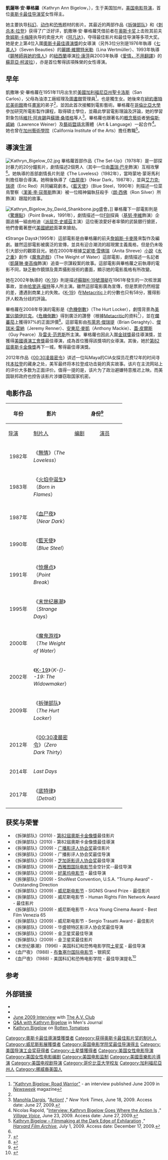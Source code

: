 {{noteTA
|T=zh-cn:凯瑟琳·比奇洛;zh-hk:嘉芙蓮·碧格露;zh-tw:凱薩琳·畢格羅;
|G1=Movie
|G2=Show
|1=zh-cn:凯瑟琳;zh-hk:嘉芙蓮;zh-tw:凱薩琳;zh:凱撒琳;
|2=zh-cn:比奇洛;zh-hk:碧格露;zh-tw:畢格羅;zh:畢格蘿;
}}
{{Infobox entertainer
| name = Kathryn Bigelow<br />凯瑟琳·比奇洛
| type=導演
| image = 82nd Academy Awards, Kathryn Bigelow - army mil-66453-2010-03-09-180354.jpg
| imagesize = 250px
| caption= 於第82屆奧斯卡電影金像獎頒獎典禮
| birthdate = {{birth date and age|1951|11|27}}
| birthplace ={{flag|United States|1912}}[[加利福尼亚州|加利福尼亚州]][[聖卡洛斯_(加利福尼亞州)|聖卡洛斯]]
| occupation = [[导演|导演]]、[[编剧|编剧]]
| education = {{flagicon|USA}} San Francisco Art Institute藝術[[學士|學士]]<br />{{flagicon|USA}} [[哥伦比亚大学|哥伦比亚大学]]藝術[[碩士|碩士]]
| parents =  Ronald Elliot Bigelow<br />Gertude  Larson
| yearsactive = 1978年~
| spouse = [[詹姆斯·卡梅隆|詹姆斯·卡梅隆]] <br />(1989-1991)
| academyawards='''[[奧斯卡最佳影片獎|最佳影片獎]]'''<br />2009年 《[[拆弹部队|拆弹部队]]》<br />'''[[奧斯卡最佳導演獎|最佳導演獎]]'''<br />2009年 《[[拆弹部队|拆弹部队]]》
| baftaawards='''最佳影片獎'''<br />2009年 《[[拆弹部队|拆弹部队]]》<br />'''最佳導演獎'''<br />2009年 《[[拆弹部队|拆弹部队]]》
| awards='''[[土星獎|土星獎]]最佳導演'''<br />1995年 《[[末世纪暴潮|末世纪暴潮]]》
}}
'''凱薩琳·安·畢格羅'''（Kathryn Ann Bigelow，{{bd|1951年|11月27日}}），生于美国加州，[[美国|美国]][[电影导演|电影导演]]，首位[[奥斯卡最佳导演奖|奥斯卡最佳导演奖]]女性得主。

她主要执导[[科幻|科幻]]、[[动作片|动作]]和[[恐怖片|恐怖]]题材的影片。其最近的两部作品《[[拆弹部队|拆弹部队]]》和《[[刺杀本·拉登|刺杀本·拉登]]》获得了广泛好评，凱撒琳·安·畢格蘿凭借前者在[[奥斯卡奖|奥斯卡奖]]上击败其前夫[[詹姆斯·卡梅隆|詹姆斯·卡梅隆]]执导的卖座大片《[[阿凡达|阿凡达]]》，夺得最佳影片和最佳导演等多项大奖。她是史上第4位入圍[[奧斯卡最佳導演獎|奧斯卡最佳導演獎]]的女導演（另外3位分別是1976年執導《[[七美人|七美人]]》（Seven Beauties）的[[麗娜·維爾特米勒|麗娜·維爾特米勒]]（Lina Wertmüller）、1993年執導《[[鋼琴師與她的情人|鋼琴師與她的情人]]》的[[紐西蘭|紐西蘭]]導演[[珍·康萍|珍·康萍]]與2003年執導《[[愛情，不用翻譯|愛情，不用翻譯]]》的[[蘇菲亞·柯波拉|蘇菲亞·柯波拉]]），亦是首位奪得該項殊榮的女性導演。

== 早年 ==
凱撒琳·安·畢格蘿在1951年11月出生於[[美國|美國]][[加利福尼亞州|加利福尼亞州]][[聖卡洛斯|聖卡洛斯]]（San Carlos），父母為油漆工廠經理及[[圖書館|圖書館]]管理員<ref name="newsweek">[http://www.newsweek.com/id/202730 "Kathryn Bigelow: Road Warrior"] {{Wayback|url=http://www.newsweek.com/id/202730 |date=20100212081400 }} - an interview published June 2009 in ''[[Newsweek|Newsweek]]'' magazine</ref>，也是獨生女。她後來在[[紐約|紐約]][[惠特尼美術館|惠特尼美術館]]擔任[[畫家|畫家]]的弟子<ref name="newsweek"/>，並因此首次接觸到電影藝術。畢格蘿在[[哥倫比亞大學|哥倫比亞大學]]參加研究所電影製作課程，取得碩士學位，並藉此學習電影理論及評論，她的學習對象包括[[維托·阿肯錫|維托·阿肯錫]]與[[蘇珊·桑塔格|蘇珊·桑塔格]]等人<ref name=nyt>[[Manohla_Dargis|Manohla Dargis]], "[http://www.nytimes.com/2009/06/21/movies/21darg.html Action!] {{Wayback|url=http://www.nytimes.com/2009/06/21/movies/21darg.html |date=20120816174516 }}," ''New York Times'', June 18, 2009.  Access date: June 27, 2009.</ref>。畢格蘿也跟著名的[[概念藝術|概念藝術]]者[[勞倫斯·威納|勞倫斯·威納]]（Lawrence Weiner）及[[藝術暨語言|藝術暨語言]]團體（Art & Language）一起合作<ref>Nicolas Rapold, "[http://www.villagevoice.com/2009-06-24/film/interview-kathryn-bigelow-goes-where-the-action-is/ Interview: Kathryn Bigelow Goes Where the Action Is] {{Wayback|url=http://www.villagevoice.com/2009-06-24/film/interview-kathryn-bigelow-goes-where-the-action-is/ |date=20100222050230 }}," ''[[Village_Voice|Village Voice]]'', June 23, 2009. Access date: June 27, 2009.</ref>。她也曾在[[加州藝術學院|加州藝術學院]]（California Institute of the Arts）擔任教職<ref>[http://hcl.harvard.edu/hfa/films/2009julsep/bigelow.html Kathryn Bigelow – Filmmaking at the Dark Edge of Exhilaration] {{Wayback|url=http://hcl.harvard.edu/hfa/films/2009julsep/bigelow.html |date=20111121150654 }}," ''[[Harvard_Film_Archive|Harvard Film Archive]]'', July 1, 2009. Access date: December 17, 2009.</ref>。

== 導演生涯 ==
[[File:Kathryn_Bigelow_02.jpg|thumb]]
畢格蘿首部作品《The Set-Up》（1978年）是一部探討暴力的20分鐘影片，劇情描述2個男人（其中一位由[[蓋瑞·巴辛|蓋瑞·巴辛]]飾演）互相攻擊<ref name=nyt/>。她執導的首部劇情長片則是《The Loveless》（1982年），當時蒙地·蒙哥馬利則擔任聯合導演。她稍後執導了《[[血屍夜|血屍夜]]》（Near Dark，1987年），並與[[艾力克·瑞德|艾力克·瑞德]]（Eric Red）共同編寫劇本。《[[藍天使|藍天使]]》（Blue Steel，1990年）則描述一位菜鳥警察（[[潔美·李·寇蒂斯|潔美·李·寇蒂斯]]飾演）被一位精神偏執狂殺手（[[朗·西佛|朗·西佛]]（Ron Silver）所飾演）跟蹤的故事。

[[File:Kathryn_Bigelow_by_David_Shankbone.jpg|thumb]]盛會。]]
畢格蘿下一部電影則是《[[驚爆點|驚爆點]]》（Point Break，1991年），劇情描述一位[[联邦调查局|FBI]]探員（[[基努·李維|基努·李維]]飾演）企圖追捕一組由柏迪（[[派屈克·史威茲|派屈克·史威茲]]主演）這位衝浪愛好者率領的武裝銀行搶匪，他們會戴著歷代[[美國總統|美國總統]]面罩來搶劫。

《Strange Days》（1995年）這部電影是由畢格羅的前夫[[詹姆斯·卡麥隆|詹姆斯·卡麥隆]]來製作及編劇。雖然這部電影被廣泛的宣傳，並具有迎合潮流的超現實主義風格，但是仍未吸引大部分的觀眾目光。她在2000年根據[[艾妮塔·雪佛瑞|艾妮塔·雪佛瑞]]（Anita Shreve）[[小說|小說]]《[[水之重|水之重]]》創作《[[魔鬼遊戲|魔鬼遊戲]]》（The Weight of Water）這部電影，劇情描述一名記者（[[凱薩琳·麥高梅|凱薩琳·麥高梅]]飾演）追查一宗謀殺案的故事。這部電影與畢格蘿之前執導的電影不同，缺乏動作鏡頭及賣弄攝影技術的畫面，顯示她的電影風格有所改變。

她在2002年執導的《[[K-19|K-19]]》則是描述[[蘇聯|蘇聯]][[K-19號潛艇|K-19號潛艇]]在1961年發生的一次核泄漏事故，並由[[哈里遜·福特|哈里遜·福特]]等人所主演。雖然這部電影廣為宣傳，但是票房仍然相當的差，遭遇到商業上的失敗。《[[K-19|K-19]]》在[[Metacritic|Metacritic]]上的分數也只有58分，獲得影評人較為分歧的評論。

畢格蘿在2008年导演的電影是《[[危機倒數|危機倒數]]》（The Hurt Locker），劇情背景為[[美軍佔領伊拉克|美軍佔領伊拉克]]。《[[危機倒數|危機倒數]]》得到廣泛的讚譽（根據[[Metacritic|Metacritic]]的資料<ref name="MCreviews">{{metacritic film|id=hurtlocker| title=The Hurt Locker}}</ref>），並在[[爛蕃茄|爛蕃茄]]上獲得97%的正面評價<ref name="RTreviews">{{cite web|url=http://www.rottentomatoes.com/m/hurt_locker/?critic=creamcrop|title=The Hurt Locker (2009) "Top Critics"|date=2009-12-15|publisher=Rotten Tomatoes|accessdate=2009-07-08|archive-date=2009-06-27|archive-url=https://web.archive.org/web/20090627093309/http://www.rottentomatoes.com/m/hurt_locker/?critic=creamcrop|dead-url=no}}</ref>。這部電影由[[布萊恩·傑瑞提|布萊恩·傑瑞提]]（Brian Geraghty）、[[傑瑞米·雷納|傑瑞米·雷納]]（Jeremy Renner）、[[安東尼·麥凱|安東尼·麥凱]]（Anthony Mackie）、[[蓋·皮爾斯|蓋·皮爾斯]]（Guy Pearce）及[[雷夫·范恩斯|雷夫·范恩斯]]所主演。畢格蘿也因此入圍[[金球獎_(影視獎項)|金球獎]]最佳導演獎，並獲得[[美國導演工會獎|美國導演工會獎]]最佳導演，成為首位獲得該獎項的女導演。其後，她於[[第82屆奧斯卡金像獎|第82屆奧斯卡金像獎]]再下一城，奪得最佳導演獎。

2012年作品《[[00:30凌晨密令|00:30凌晨密令]]》讲述一位叫Maya的CIA女探员花费12年的时间寻找[[本拉登|本拉登]]的藏身之处，美军最终将本拉登成功击毙的真实故事。该片在主流网站上的评价大多数为正面评价。值得一提的是，该片为了政治避嫌特意推迟上映。而美国联邦政府也控告该影片涉嫌窃取国家机密。

== 电影作品 ==
{| class="wikitable"
! rowspan="2"|年份
! rowspan="2"|影片
! colspan="4"|身份<ref>{{cite web|url=http://allmovie.com/artist/kathryn-bigelow-81836/filmography|title=Kathryn Bigelow > Filmography|work=[[Allmovie|Allmovie]]|accessdate=July 3, 2009|archive-date=2010-01-25|archive-url=https://web.archive.org/web/20100125143232/http://www.allmovie.com/artist/kathryn-bigelow-81836/filmography|dead-url=no}}</ref>
! rowspan="2"|角色
|-
! width=65 | [[电影导演|导演]]
! width=65 |[[电影监制|制片人]]
! width=65 |[[编剧|编剧]]
! width=65 |[[演员|演员]]
|-align="center"
| align="center"| 1982年
| align="left"| 《[[無情_(電影)|無情]]》（''The Loveless''）
| {{yes}}
| 
| {{yes}}
|
| {{n/a}} 
|-align="center"
| align="center"| 1983年
| align="left"| 《[[火焰中诞生|火焰中诞生]]》（''Born in Flames''）
| 
| 
| 
| {{yes}}
|align="left"|报社编辑
|-align="center"
| align="center"| 1987年
| align="left"| 《[[血尸夜|血尸夜]]》（''Near Dark''）
| {{yes}}
| 
| {{yes}}
|
| {{n/a}}
|-align="center"
| align="center"| 1990年
| align="left"| 《[[藍天使_(電影)|藍天使]]》（''Blue Steel''）
| {{yes}}
| 
| {{yes}}
|align="left"|
| {{n/a}} 
|-align="center"
| align="center"| 1991年
| align="left"| 《[[惊爆点|惊爆点]]》（''Point Break''）
| {{yes}}
| 
|
|
| {{n/a}} 
|-align="center"
| align="center"| 1995年
| align="left"| 《[[末世纪暴潮|末世纪暴潮]]》（''Strange Days''）
| {{yes}}
| 
| 
|
| {{n/a}} 
|-align="center"
| align="center"| 2000年
| align="left"| 《[[魔鬼游戏|魔鬼游戏]]》（''The Weight of Water''）
| {{yes}}
| 
| 
|
| {{n/a}} 
|-align="center"
| align="center"| 2002年
| align="left"| 《[[K-19|K-19]]》（''K-{}--19: The Widowmaker''）
| {{yes}}
| {{yes}}
| 
|
| {{n/a}} 
|-align="center"
| align="center"| 2009年
| align="left"| 《[[拆弹部队|拆弹部队]]》（''The Hurt Locker''）
| {{yes}}
| {{yes}}
| 
|
| {{n/a}} 
|-align="center"
| align="center"| 2012年
| align="left"|《[[00:30凌晨密令|00:30凌晨密令]]》（''Zero Dark Thirty''）
| {{yes}}
| {{yes}}
| 
|
| {{n/a}} 
|-align="center"
| align="center"| 2014年
| align="left"|''Last Days''
| {{yes}}
| 
| 
|
| {{n/a}}
|-align="center"
| align="center"| 2017年
| align="left"|《[[底特律_(电影)|底特律]]》（''Detroit''）
| {{yes}}
| {{yes}}
| 
|
| {{n/a}} 
|}

== 获奖与荣誉 ==
* 《拆弹部队》(2010) - [[第82屆奧斯卡金像獎|第82屆奧斯卡金像獎]]最佳影片
* 《拆弹部队》(2010) - 第82屆奧斯卡金像獎最佳導演
* 《拆弹部队》(2009) - [[广播影评人协会奖|广播影评人协会奖]]最佳影片
* 《拆弹部队》(2009) - 广播影评人协会奖最佳导演
* 《拆弹部队》(2009) - [[芝加哥影评人协会奖|芝加哥影评人协会奖]]最佳导演
* 《拆弹部队》(2009) - [[西雅图国际电影节|西雅图国际电影节]]金空针奖--最佳导演
* 《拆弹部队》(2009) - [[好莱坞电影节|好莱坞电影节]] - 最佳导演 
* 《拆弹部队》(2009) - ShoWest Convention, U.S.A. "Triump Award" - Outstanding Direction
* 《拆弹部队》(2009) - [[威尼斯电影节|威尼斯电影节]] - SIGNIS Grand Prize - 最佳影片
* 《拆弹部队》(2009) - 威尼斯电影节 - Human Rights Film Network Award - 最佳影片
* 《拆弹部队》(2009) - 威尼斯电影节 - Arca Young Cinema Award - Best Film Venezia 65
* 《拆弹部队》(2009) - 威尼斯电影节 - Sergio Trasatti Award - 最佳影片
* 《拆弹部队》(2009) - 华盛顿特区影评人协会奖最佳导演
* 《拆弹部队》(2009) - 金卫星奖最佳导演
* 《拆弹部队》(2009) - 金卫星奖最佳影片
* 《末世纪暴潮》 (1996) - 美国科幻和恐怖电影学院[[土星奖|土星奖]] - 最佳导演
* 《血尸夜》 (1988) - [[布鲁塞尔国际电影节|布鲁塞尔国际电影节]] - 银鸦奖
* 《血尸夜》 (1988) - 美国科幻和恐怖电影学院 - 最佳导演提名<ref>{{cite web|url=http://www.imdb.com/Sections/Awards/Academy_of_Science_Fiction_Fantasy_And_Horror_Films_USA/1988|title=Nominated, Saturn Award Best Director for Near Dark (1987)|publisher=IMDB|accessdate=2010-01-19|archive-date=2009-05-31|archive-url=https://web.archive.org/web/20090531031816/http://www.imdb.com/Sections/Awards/Academy_of_Science_Fiction_Fantasy_And_Horror_Films_USA/1988|dead-url=no}}</ref>

== 参考 ==
{{reflist}}

== 外部链接 ==
{{commonscat|Kathryn Bigelow}}
* {{imdb|0000941}}
* {{douban people|1053565}}
* [http://www.avclub.com/articles/kathryn-bigelow,29544/ June 2009 Interview]{{Wayback|url=http://www.avclub.com/articles/kathryn-bigelow,29544/ |date=20100107180706 }} with [[The_A.V._Club|The A.V. Club]]
* [http://www.mensjournal.com/kathryn-bigelow Q&A with Kathryn Bigelow]{{Wayback|url=http://www.mensjournal.com/kathryn-bigelow |date=20100226021811 }} in Men's Journal
* [http://www.rottentomatoes.com/celebrity/kathryn_bigelow/ Kathryn Bigelow]{{Wayback|url=http://www.rottentomatoes.com/celebrity/kathryn_bigelow/ |date=20100213000709 }} on [[Rotten_Tomatoes|Rotten Tomatoes]]

{{start box}}{{s-awards}}
{{succession prize box | '''《[[丹尼·鮑伊|丹尼·鮑伊]]》''' | '''《尚未頒發》''' | [[美國導演工會最佳導演獎|美國導演工會最佳導演]] | '''2009年'''}}
{{succession prize box | '''《[[麥克·李|麥克·李]]》''' | '''《尚未頒發》''' | [[紐約影評人協會最佳導演獎|紐約影評人協會最佳導演獎]]| '''2009年'''}}
{{succession prize box | '''《[[麥克·李|麥克·李]]》''' | '''《尚未頒發》''' | [[國家影評人協會最佳導演獎|國家影評人協會最佳導演獎]] | '''2009年'''}}
{{succession prize box | '''《[[丹尼·鮑伊|丹尼·鮑伊]]》''' | '''《尚未頒發》''' | [[洛杉磯影評人協會最佳導演獎|洛杉磯影評人協會最佳導演獎]] | '''2009年'''}}
{{succession prize box | '''《[[葛斯·范·桑|葛斯·范·桑]]》''' | '''《尚未頒發》''' | [[波士頓影評人協會最佳導演獎|波士頓影評人協會最佳導演獎]] | '''2009年'''}}
{{succession prize box | '''《[[丹尼·鮑伊|丹尼·鮑伊]]》''' | '''《湯姆·霍伯》''' | [[奧斯卡最佳導演獎|奧斯卡最佳導演獎]] | '''2009年'''}}
{{end box}}

{{Kathryn Bigelow}}
{{Navboxes
|title = 相关榮譽
|list =
{{奥斯卡最佳导演奖}}
{{英国电影学院奖最佳导演}}
{{評論家選擇電影獎最佳導演}}
{{國家影評人協會獎最佳導演}}
{{大不列颠奖}}
{{纽约影评人协会奖最佳导演}}
{{國家評論協會最佳導演}}
{{倫敦影評人協會獎年度導演}}
{{導演協會獎最佳導演}}
{{洛杉磯影評人協會獎最佳導演}}
}}
{{Authority control}}
{{DEFAULTSORT:Bigelow, Kathryn}}

[[Category:奧斯卡最佳導演獎獲獎者|Category:奧斯卡最佳導演獎獲獎者]]
[[Category:获得奥斯卡最佳影片奖的制片人|Category:获得奥斯卡最佳影片奖的制片人]]
[[Category:威尼斯影展獲獎者|Category:威尼斯影展獲獎者]]
[[Category:英国电影学院奖最佳导演得主|Category:英国电影学院奖最佳导演得主]]
[[Category:美国导演工会奖获得者|Category:美国导演工会奖获得者]]
[[Category:土星獎獲得者|Category:土星獎獲得者]]
[[Category:美国女性电影导演|Category:美国女性电影导演]]
[[Category:美国女性电影编剧|Category:美国女性电影编剧]]
[[Category:美国电影监制|Category:美国电影监制]]
[[Category:美國音樂影片導演|Category:美國音樂影片導演]]
[[Category:美国电视剧导演|Category:美国电视剧导演]]
[[Category:哥伦比亚大学校友|Category:哥伦比亚大学校友]]
[[Category:加利福尼亞州人|Category:加利福尼亞州人]]
[[Category:挪威裔美国人|Category:挪威裔美国人]]